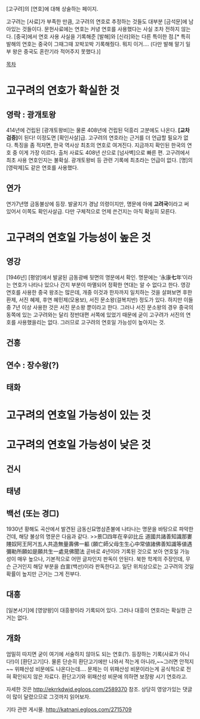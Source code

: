 [고구려]의 [연호]에 대해 상술하는 페이지. 

고구려는 [사료]가 부족한 만큼, 고구려의 연호로 추정하는 것들도 대부분 [금석문]에 남아있는 것들이다. 문헌사료에는 연호는 커녕 연호를 사용했다는 사실 조차 전하지 않는다. [중국]에서 연호 사용 사실을 기록해준 [발해]와 [신라]와는 다른 특이한 점.[* 특히 발해의 연호는 중국이 그때그때 꼬박꼬박 기록해줬다. 뭐지 이거.... (다만 발해 말기 일부 왕은 중국도 혼란기라 적어주지 못했다.)]

[[목차]]

= 고구려의 연호가 확실한 것 =
== 영락 : 광개토왕 ==
414년에 건립된 [광개토왕비]는 물론 408년에 건립된 덕흥리 고분에도 나온다. '''[교차검증]'''이 된다! 이정도면 [확인사살]급. 고구려의 연호라는 근거를 더 언급할 필요가 없다. 특징을 좀 적자면, 한국 역사상 최초의 연호로 여겨진다. 지금까지 확인된 한국의 연호 중 이게 가장 이르다. 출처 사료도 408년 산으로 [넘사벽]으로 빠른 편. 고구려에서 최초 사용 연호인지는 불확실. 광개토왕비 등 관련 기록에 최초라는 언급이 없다.  [명]의 [영락제]도 같은 연호를 사용했다. 
== 연가 ==
연가7년명 금동불상에 등장. 발굴지가 경남 의령이지만, 명문에 아예 '''고려국'''이라고 써 있어서 이쪽도 확인사살급. 다만 구체적으로 언제 쓴건지는 아직 확실히 모른다.  

= 고구려의 연호일 가능성이 높은 것 =
== 영강 ==
[1946년] [평양]에서 발굴된 금동광배 뒷면의 명문에서 확인. 명문에는 ‘永康'''七'''年’이라는 연호가 나타나 있으나 간지 부분이 마멸되어 정확한 연대는 알 수 없다고 한다. 영강 연호를 사용한 중국 왕조는 많은데, 개중 이것과 한자까지 일치하는 것을 살펴보면 후한 환제, 서진 혜제, 후연 혜민제(모용보), 서진 문소왕(걸복치반) 정도가 있다. 하지만 이들중 7년 이상 사용한 것은 서진 문소왕 뿐이라고 한다. 그러나 서진 문소왕의 경우 중국의 동쪽에 있는 고구려와는 달리 정반대편 서쪽에 있었기 때문에 굳이 고구려가 서진의 연호를 사용했을리는 없다. 그러므로 고구려의 연호일 가능성이 높아지는 것. 
== 건흥 ==
== 연수 : 장수왕(?) ==
== 태화 ==
= 고구려의 연호일 가능성이 있는 것 =

= 고구려의 연호일 가능성이 낮은 것 =
== 건시 ==
== 태녕 ==
== 백선 (또는 경□) ==
1930년 황해도 곡산에서 발견된 금동신묘명삼존불에 나타나는 명문을 바탕으로 파악한건데, 해당 불상의 명문은 다음과 같다.
>>景□四年在辛卯比丘 道國共諸善知識那婁賤奴阿王阿거五人共造無量壽佛一軀 (願亡師父母生生心中常値諸佛善知識等値遇彌勒所願如是願共生一處見佛聞法
곧바로 4년이라 기록된 것으로 보아 연호일 가능성이 매우 높으나, 기본적으로 어떤 글자인지 판독이 안된다. 북한 학계의 주장인데, 무슨 근거인지 해당 부분을 白宣(백선)이라 판독한다고. 일단 위치상으로는 고구려의 것일 확률이 높지만 근거는 그게 전부다. 
== 대흥 ==
[일본서기]에 [영양왕]이 대흥왕이라 기록되어 있다. 그러나 대흥이 연호라는 확실한 근거는 없다. 
== 개화 ==
엄밀히 따지면 굳이 여기에 서술하지 않아도 되는 연호(?). 등장하는 기록(사료가 아니다!)이 [환단고기]다. 물론 단순히 환단고기에만 나와서 적는게 아니라,~~그러면 안적지~~ 위패산성 비문에도 나온다는데.... 문제는 이 위패산성 비문이라는게 공식적으로  전혀 확인되지 않은 자료다. 환단고기와 위패산성 비문에 의하면 보장왕 시기 연호라고. 

자세한 것은 http://ekrrkdwjd.egloos.com/2589370 참조. 상당히 영양가있는 댓글이 많이 달렸으므로 그것까지 읽어보자.

기타 관련 게시물.
http://katnani.egloos.com/2715709
